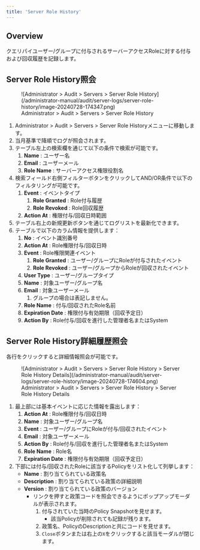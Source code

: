 ```yaml
---
title: 'Server Role History'
---
```


## Overview

クエリパイユーザー/グループに付与されるサーバーアクセスRoleに対する付与および回収履歴を記録します。

## Server Role History照会

<figure data-layout="center" data-align="center">
![Administrator &gt; Audit &gt; Servers &gt; Server Role History](/administrator-manual/audit/server-logs/server-role-history/image-20240728-174347.png)
<figcaption>
Administrator &gt; Audit &gt; Servers &gt; Server Role History
</figcaption>
</figure>

1. Administrator &gt; Audit &gt; Servers &gt; Server Role Historyメニューに移動します。
2. 当月基準で降順でログが照会されます。
3. テーブル左上の検索欄を通じて以下の条件で検索が可能です。
    1.  **Name**  : ユーザー名
    2.  **Email**  : ユーザーメール
    3.  **Role Name**  : サーバーアクセス権限役割名
4. 検索フィールド右側フィルターボタンをクリックしてAND/OR条件で以下のフィルタリングが可能です。
    1.  **Event**  : イベントタイプ
        1.  **Role Granted**  : Role付与履歴
        2.  **Role Revoked**  : Role回収履歴
    2.  **Action At**  : 権限付与/回収日時範囲
5. テーブル右上の新規更新ボタンを通じてログリストを最新化できます。
6. テーブルで以下のカラム情報を提供します：
    1.  **No**  : イベント識別番号
    2.  **Action At**  : Role権限付与/回収日時
    3.  **Event**  : Role権限関連イベント
        1.  **Role Granted**  : ユーザー/グループにRoleが付与されたイベント
        2.  **Role Revoked**  : ユーザー/グループからRoleが回収されたイベント
    4.  **User Type**  : ユーザー/グループタイプ
    5.  **Name**  : 対象ユーザー/グループ名
    6.  **Email**  : 対象ユーザーメール
        1. グループの場合は表記しません。
    7.  **Role Name**  : 付与/回収されたRole名前
    8.  **Expiration Date**  : 権限付与有効期限（回収予定日）
    9.  **Action By**  : Role付与/回収を進行した管理者名またはSystem

## Server Role History詳細履歴照会

各行をクリックすると詳細情報照会が可能です。

<figure data-layout="center" data-align="center">
![Administrator &gt; Audit &gt; Servers &gt; Server Role History &gt; Server Role History Details](/administrator-manual/audit/server-logs/server-role-history/image-20240728-174604.png)
<figcaption>
Administrator &gt; Audit &gt; Servers &gt; Server Role History &gt; Server Role History Details
</figcaption>
</figure>

1. 最上部には基本イベントに応じた情報を露出します：
    1.  **Action At**  : Role権限付与/回収日時
    2.  **Name**  : 対象ユーザー/グループ名
    3.  **Event**  : ユーザー/グループにRoleが付与/回収されたイベント
    4.  **Email**  : 対象ユーザーメール
    5.  **Action By**  : Role付与/回収を進行した管理者名またはSystem
    6.  **Role Name**  : Role名
    7.  **Expiration Date**  : 権限付与有効期限（回収予定日）
2. 下部には付与/回収されたRoleに該当するPolicyをリスト化して列挙します：
    *  **Name**  : 割り当てられている政策名
    *  **Description**  : 割り当てられている政策の詳細説明
    *  **Version**  : 割り当てられている政策のバージョン
        * リンクを押すと政策コードを照会できるようにポップアップモーダルが表示されます。
            1. 付与されていた当時のPolicy Snapshotを見せます。
                * 該当Policyが削除されても記録が残ります。
            2. 政策名、PolicyのDescriptionと共にコードを見せます。
            3. `Close`ボタンまたは右上の`X`をクリックすると該当モーダルが閉じます。



